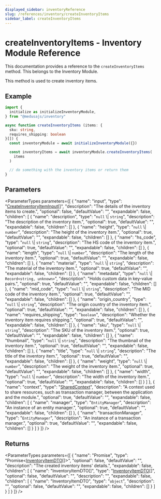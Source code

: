 ```yaml
---
displayed_sidebar: inventoryReference
slug: /references/inventory/createInventoryItems
sidebar_label: createInventoryItems
---
```



# createInventoryItems - Inventory Module Reference

This documentation provides a reference to the `createInventoryItems` method. This belongs to the Inventory Module.

This method is used to create inventory items.

## Example

```ts
import { 
  initialize as initializeInventoryModule,
} from "@medusajs/inventory"

async function createInventoryItems (items: {
  sku: string,
  requires_shipping: boolean
}[]) {
  const inventoryModule = await initializeInventoryModule({})

  const inventoryItems = await inventoryModule.createInventoryItems(
    items
  )

  // do something with the inventory items or return them
}
```

## Parameters

<ParameterTypes parameters={[
  {
    "name": "input",
    "type": "[CreateInventoryItemInput](../../inventory/interfaces/inventory.CreateInventoryItemInput.mdx)[]",
    "description": "The details of the inventory items to create.",
    "optional": false,
    "defaultValue": "",
    "expandable": false,
    "children": [
      {
        "name": "description",
        "type": "`null` \\| `string`",
        "description": "The description of the inventory item.",
        "optional": true,
        "defaultValue": "",
        "expandable": false,
        "children": []
      },
      {
        "name": "height",
        "type": "`null` \\| `number`",
        "description": "The height of the inventory item.",
        "optional": true,
        "defaultValue": "",
        "expandable": false,
        "children": []
      },
      {
        "name": "hs_code",
        "type": "`null` \\| `string`",
        "description": "The HS code of the inventory item.",
        "optional": true,
        "defaultValue": "",
        "expandable": false,
        "children": []
      },
      {
        "name": "length",
        "type": "`null` \\| `number`",
        "description": "The length of the inventory item.",
        "optional": true,
        "defaultValue": "",
        "expandable": false,
        "children": []
      },
      {
        "name": "material",
        "type": "`null` \\| `string`",
        "description": "The material of the inventory item.",
        "optional": true,
        "defaultValue": "",
        "expandable": false,
        "children": []
      },
      {
        "name": "metadata",
        "type": "`null` \\| `Record<string, unknown>`",
        "description": "Holds custom data in key-value pairs.",
        "optional": true,
        "defaultValue": "",
        "expandable": false,
        "children": []
      },
      {
        "name": "mid_code",
        "type": "`null` \\| `string`",
        "description": "The MID code of the inventory item.",
        "optional": true,
        "defaultValue": "",
        "expandable": false,
        "children": []
      },
      {
        "name": "origin_country",
        "type": "`null` \\| `string`",
        "description": "The origin country of the inventory item.",
        "optional": true,
        "defaultValue": "",
        "expandable": false,
        "children": []
      },
      {
        "name": "requires_shipping",
        "type": "`boolean`",
        "description": "Whether the inventory item requires shipping.",
        "optional": true,
        "defaultValue": "",
        "expandable": false,
        "children": []
      },
      {
        "name": "sku",
        "type": "`null` \\| `string`",
        "description": "The SKU of the inventory item.",
        "optional": true,
        "defaultValue": "",
        "expandable": false,
        "children": []
      },
      {
        "name": "thumbnail",
        "type": "`null` \\| `string`",
        "description": "The thumbnail of the inventory item.",
        "optional": true,
        "defaultValue": "",
        "expandable": false,
        "children": []
      },
      {
        "name": "title",
        "type": "`null` \\| `string`",
        "description": "The title of the inventory item.",
        "optional": true,
        "defaultValue": "",
        "expandable": false,
        "children": []
      },
      {
        "name": "weight",
        "type": "`null` \\| `number`",
        "description": "The weight of the inventory item.",
        "optional": true,
        "defaultValue": "",
        "expandable": false,
        "children": []
      },
      {
        "name": "width",
        "type": "`null` \\| `number`",
        "description": "The width of the inventory item.",
        "optional": true,
        "defaultValue": "",
        "expandable": false,
        "children": []
      }
    ]
  },
  {
    "name": "context",
    "type": "[SharedContext](../../inventory/interfaces/inventory.SharedContext.mdx)",
    "description": "A context used to share resources, such as transaction manager, between the application and the module.",
    "optional": true,
    "defaultValue": "",
    "expandable": false,
    "children": [
      {
        "name": "manager",
        "type": "`EntityManager`",
        "description": "An instance of an entity manager.",
        "optional": true,
        "defaultValue": "",
        "expandable": false,
        "children": []
      },
      {
        "name": "transactionManager",
        "type": "`EntityManager`",
        "description": "An instance of a transaction manager.",
        "optional": true,
        "defaultValue": "",
        "expandable": false,
        "children": []
      }
    ]
  }
]} />

## Returns

<ParameterTypes parameters={[
  {
    "name": "Promise",
    "type": "Promise&#60;[InventoryItemDTO](../../inventory/types/inventory.InventoryItemDTO.mdx)[]&#62;",
    "optional": false,
    "defaultValue": "",
    "description": "The created inventory items' details.",
    "expandable": false,
    "children": [
      {
        "name": "InventoryItemDTO[]",
        "type": "[InventoryItemDTO](../../inventory/types/inventory.InventoryItemDTO.mdx)[]",
        "optional": false,
        "defaultValue": "",
        "description": "",
        "expandable": false,
        "children": [
          {
            "name": "InventoryItemDTO",
            "type": "`object`",
            "description": "",
            "optional": false,
            "defaultValue": "",
            "expandable": false,
            "children": []
          }
        ]
      }
    ]
  }
]} />
